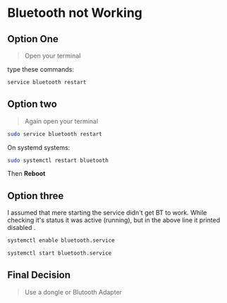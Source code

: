 
# Bluetooth not Working

## Option One

> Open your terminal

type these commands:

```bash
service bluetooth restart
```

## Option two

> Again open your terminal

```bash
sudo service bluetooth restart
```

On systemd systems:

```bash
sudo systemctl restart bluetooth
```

Then **Reboot**

## Option three

I assumed that mere starting the service didn't get BT to work. While checking it's status it was active (running), but in the above line it printed disabled .

```bash
systemctl enable bluetooth.service
```

```bash
systemctl start bluetooth.service
```

## Final Decision


> Use a dongle or Blutooth Adapter